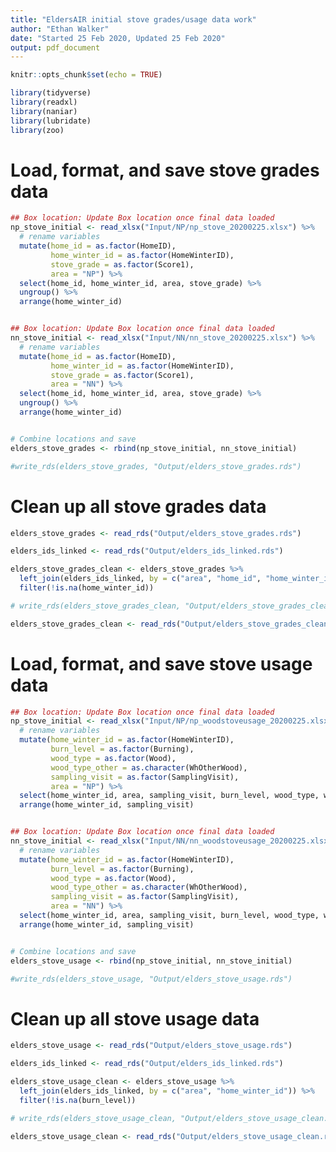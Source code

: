 ```yaml
---
title: "EldersAIR initial stove grades/usage data work"
author: "Ethan Walker"
date: "Started 25 Feb 2020, Updated 25 Feb 2020"
output: pdf_document
---
```


```r
knitr::opts_chunk$set(echo = TRUE)
```

```r
library(tidyverse)
library(readxl)
library(naniar)
library(lubridate)
library(zoo)
```


# Load, format, and save stove grades data
```r
## Box location: Update Box location once final data loaded
np_stove_initial <- read_xlsx("Input/NP/np_stove_20200225.xlsx") %>% 
  # rename variables
  mutate(home_id = as.factor(HomeID),
         home_winter_id = as.factor(HomeWinterID),
         stove_grade = as.factor(Score1),
         area = "NP") %>% 
  select(home_id, home_winter_id, area, stove_grade) %>% 
  ungroup() %>% 
  arrange(home_winter_id)


## Box location: Update Box location once final data loaded
nn_stove_initial <- read_xlsx("Input/NN/nn_stove_20200225.xlsx") %>% 
  # rename variables
  mutate(home_id = as.factor(HomeID),
         home_winter_id = as.factor(HomeWinterID),
         stove_grade = as.factor(Score1),
         area = "NN") %>% 
  select(home_id, home_winter_id, area, stove_grade) %>% 
  ungroup() %>% 
  arrange(home_winter_id)


# Combine locations and save
elders_stove_grades <- rbind(np_stove_initial, nn_stove_initial)

#write_rds(elders_stove_grades, "Output/elders_stove_grades.rds")
```


# Clean up all stove grades data
```r
elders_stove_grades <- read_rds("Output/elders_stove_grades.rds")

elders_ids_linked <- read_rds("Output/elders_ids_linked.rds")

elders_stove_grades_clean <- elders_stove_grades %>% 
  left_join(elders_ids_linked, by = c("area", "home_id", "home_winter_id")) %>% 
  filter(!is.na(home_winter_id)) 

# write_rds(elders_stove_grades_clean, "Output/elders_stove_grades_clean.rds")

elders_stove_grades_clean <- read_rds("Output/elders_stove_grades_clean.rds")
```


##########################################


# Load, format, and save stove usage data
```r
## Box location: Update Box location once final data loaded
np_stove_initial <- read_xlsx("Input/NP/np_woodstoveusage_20200225.xlsx") %>% 
  # rename variables
  mutate(home_winter_id = as.factor(HomeWinterID),
         burn_level = as.factor(Burning),
         wood_type = as.factor(Wood),
         wood_type_other = as.character(WhOtherWood),
         sampling_visit = as.factor(SamplingVisit),
         area = "NP") %>% 
  select(home_winter_id, area, sampling_visit, burn_level, wood_type, wood_type_other) %>% 
  arrange(home_winter_id, sampling_visit)


## Box location: Update Box location once final data loaded
nn_stove_initial <- read_xlsx("Input/NN/nn_woodstoveusage_20200225.xlsx") %>% 
  # rename variables
  mutate(home_winter_id = as.factor(HomeWinterID),
         burn_level = as.factor(Burning),
         wood_type = as.factor(Wood),
         wood_type_other = as.character(WhOtherWood),
         sampling_visit = as.factor(SamplingVisit),
         area = "NN") %>% 
  select(home_winter_id, area, sampling_visit, burn_level, wood_type, wood_type_other) %>% 
  arrange(home_winter_id, sampling_visit)


# Combine locations and save
elders_stove_usage <- rbind(np_stove_initial, nn_stove_initial)

#write_rds(elders_stove_usage, "Output/elders_stove_usage.rds")
```


# Clean up all stove usage data
```r
elders_stove_usage <- read_rds("Output/elders_stove_usage.rds")

elders_ids_linked <- read_rds("Output/elders_ids_linked.rds")

elders_stove_usage_clean <- elders_stove_usage %>% 
  left_join(elders_ids_linked, by = c("area", "home_winter_id")) %>% 
  filter(!is.na(burn_level)) 

# write_rds(elders_stove_usage_clean, "Output/elders_stove_usage_clean.rds")

elders_stove_usage_clean <- read_rds("Output/elders_stove_usage_clean.rds")
```

